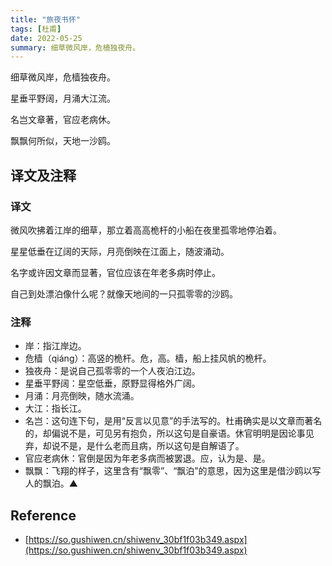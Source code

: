 ```yaml
---
title: "旅夜书怀"
tags: [杜甫]
date: 2022-05-25
summary: 细草微风岸，危樯独夜舟。
---
```


细草微风岸，危樯独夜舟。

星垂平野阔，月涌大江流。

名岂文章著，官应老病休。

飘飘何所似，天地一沙鸥。

## 译文及注释

### 译文

微风吹拂着江岸的细草，那立着高高桅杆的小船在夜里孤零地停泊着。

星星低垂在辽阔的天际，月亮倒映在江面上，随波涌动。

名字或许因文章而显著，官位应该在年老多病时停止。

自己到处漂泊像什么呢？就像天地间的一只孤零零的沙鸥。

### 注释

- 岸：指江岸边。
- 危樯（qiáng）：高竖的桅杆。危，高。樯，船上挂风帆的桅杆。
- 独夜舟：是说自己孤零零的一个人夜泊江边。
- 星垂平野阔：星空低垂，原野显得格外广阔。
- 月涌：月亮倒映，随水流涌。
- 大江：指长江。
- 名岂：这句连下句，是用“反言以见意”的手法写的。杜甫确实是以文章而著名的，却偏说不是，可见另有抱负，所以这句是自豪语。休官明明是因论事见弃，却说不是，是什么老而且病，所以这句是自解语了。
- 官应老病休：官倒是因为年老多病而被罢退。应，认为是、是。
- 飘飘：飞翔的样子，这里含有“飘零”、“飘泊”的意思，因为这里是借沙鸥以写人的飘泊。▲

## Reference

- [https://so.gushiwen.cn/shiwenv_30bf1f03b349.aspx](https://so.gushiwen.cn/shiwenv_30bf1f03b349.aspx)